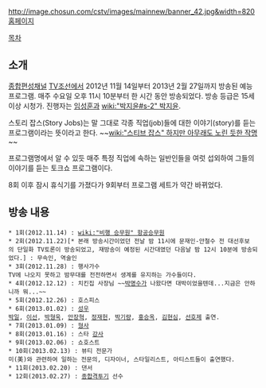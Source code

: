 http://image.chosun.com/cstv/images/mainnew/banner_42.jpg&width=820
[http://tv.chosun.com/enter/storyjobs/main/main.html 홈페이지]

[[목차]]
== 소개 ==
[[종합편성채널]] [[TV조선]]에서 2012년 11월 14일부터 2013년 2월 27일까지 방송된 예능 프로그램. 매주 수요일 오후 11시 10분부터 한 시간 동안 방송되었다. 방송 등급은 15세 이상 시청가. 진행자는 [[임성훈]]과 [[wiki:"박지윤#s-2" 박지윤]].

스토리 잡스(Story Jobs)는 말 그대로 각종 직업(job)들에 대한 이야기(story)를 듣는 프로그램이라는 뜻이라고 한다. ~~[[wiki:"스티브 잡스" 하지만 아무래도 노린 듯한 작명]]~~

프로그램명에서 알 수 있듯 매주 특정 직업에 속하는 일반인들을 여럿 섭외하여 그들의 이야기를 듣는 토크쇼 프로그램이다.

8회 이후 잠시 휴식기를 가졌다가 9회부터 프로그램 세트가 약간 바뀌었다.

== 방송 내용 ==
 * 1회(2012.11.14) : [[wiki:"비행 승무원" 항공승무원]]
 * 2회(2012.11.22)[* 본래 방송시간이었던 전날 밤 11시에 문재인-안철수 전 대선후보의 단일화 TV토론이 방송되었고, 재방송이 예정된 시간대였던 다음날 밤 12시 10분에 방송되었다.] : 무속인, 역술인
 * 3회(2012.11.28) : 행사가수
 TV에 나오지 못하고 밤무대를 전전하면서 생계를 유지하는 가수들이다.
 * 4회(2012.12.12) : 치킨집 사장님 ~~[[박명수]]가 나왔다면 대박이었을텐데...지금은 안하니까 뭐...~~
 * 5회(2012.12.26) : 호스피스
 * 6회(2013.01.02) : [[성우]]
 [[박일]], [[이선]], [[박형욱]], [[안장혁]], [[정재헌]], [[박기량]], [[홍승옥]], [[김현심]], [[선호제]] 출연.
 * 7회(2013.01.09) : [[형사]]
 * 8회(2013.01.16) : 스타 [[강사]]
 * 9회(2013.02.06) : 쇼호스트
 * 10회(2013.02.13) : 뷰티 전문가
 미(美)와 관련하여 일하는 전문의, 디자이너, 스타일리스트, 아티스트들이 출연했다.
 * 11회(2013.02.20) : 댄서
 * 12회(2013.02.27) : [[종합격투기]] 선수
